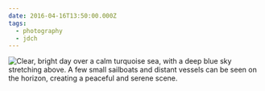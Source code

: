 ```yaml
---
date: 2016-04-16T13:50:00.000Z
tags:
  - photography
  - jdch
---
```

![Clear, bright day over a calm turquoise sea, with a deep blue sky stretching above. A few small sailboats and distant vessels can be seen on the horizon, creating a peaceful and serene scene.](../../assets/photos/20160416-IMG_3074.jpg)
